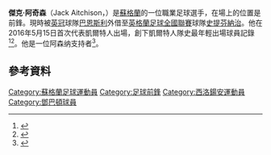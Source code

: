 {{noteTA
|G1=Football
|G2=uefa
|G3=FAcup
}}

'''傑克·阿奇森'''（Jack Aitchison，{{bd|2000年|3月5日}}）是[[蘇格蘭|蘇格蘭]]的一位職業足球選手，在場上的位置是前鋒。現時被[[英格蘭足球冠軍聯賽|英冠]]球隊[[巴恩斯利足球俱乐部|巴恩斯利]]外借至[[英格蘭足球全國聯賽_(第一級)|英格蘭足球全國聯賽]]球隊[[史提芬納治足球會|史提芬納治]]。他在2016年5月15日首次代表凱爾特人出場，創下凱爾特人隊史最年輕出場球員記錄<ref name="aitch">{{cite news|last1=Hamouda|first1=Omar|title=Jack Aitchison becomes Celtic’s youngest ever goalscorer|url=http://www.squawka.com/news/jack-aitchison-becomes-celtics-youngest-ever-goalscorer/670677|accessdate=15 May 2016|work=Squawka|date=15 May 2016|archive-date=2016-05-15|archive-url=https://web.archive.org/web/20160515201351/http://www.squawka.com/news/jack-aitchison-becomes-celtics-youngest-ever-goalscorer/670677|dead-url=no}}</ref><ref>{{cite web|title=Jack Aitchison|url=http://www.uefa.com/under17/season=2015/teams/player=250081673/index.html|website=UEFA.com|accessdate=15 May 2016|archive-date=2017-09-14|archive-url=https://web.archive.org/web/20170914014832/http://www.uefa.com/under17/season=2015/teams/player=250081673/index.html|dead-url=no}}</ref>。他是一位阿森纳支持者<ref>{{cite news|url=http://www.bbc.co.uk/sport/football/36318460|title=Celtic teen striker Jack Aitchison is a Gunner at heart|date=17 May 2016|work=[[BBC_Online|BBC Online]]|publisher=[[BBC_Sport|BBC Sport]]|accessdate=22 May 2016|archive-date=2020-11-18|archive-url=https://web.archive.org/web/20201118125949/https://www.bbc.co.uk/sport/football/36318460|dead-url=no}}</ref>。

==參考資料==
{{reflist}}

{{DEFAULTSORT:Aitchison, Jack}}
[[Category:蘇格蘭足球運動員|Category:蘇格蘭足球運動員]]
[[Category:足球前鋒|Category:足球前鋒]]
[[Category:西洛鍚安運動員|Category:西洛鍚安運動員]]
[[Category:鄧巴頓球員|Category:鄧巴頓球員]]